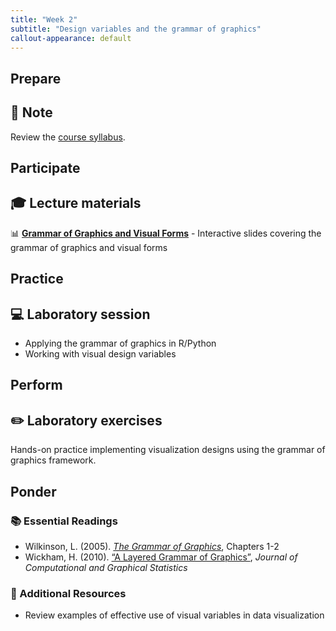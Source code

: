 ```yaml
---
title: "Week 2"
subtitle: "Design variables and the grammar of graphics"
callout-appearance: default
---
```


## Prepare

::: {.callout-note}
## 📖 Note

Review the [course syllabus](../../course/syllabus.qmd).

:::

## Participate

::: {.callout-note}
## 🎓 Lecture materials

📊 **[Grammar of Graphics and Visual Forms](gog_and_visual_forms.qmd)** - Interactive slides covering the grammar of graphics and visual forms

:::

## Practice

::: {.callout-note}
## 💻 Laboratory session

- Applying the grammar of graphics in R/Python
- Working with visual design variables

:::

## Perform

::: {.callout-note}
## ✏️ Laboratory exercises

Hands-on practice implementing visualization designs using the grammar of graphics framework.

:::

## Ponder

### 📚 Essential Readings

- Wilkinson, L. (2005). [*The Grammar of Graphics*](https://go.exlibris.link/M2mYhfpy), Chapters 1-2
- Wickham, H. (2010). ["A Layered Grammar of Graphics"](https://go.exlibris.link/2CTjrd3H), *Journal of Computational and Graphical Statistics*

### 🔗 Additional Resources

- Review examples of effective use of visual variables in data visualization

